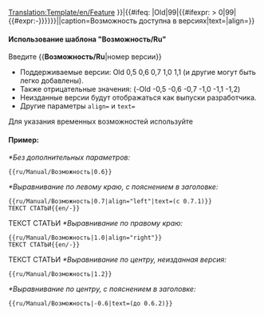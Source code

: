 <noinclude>[[Translation:Template/en/Feature]]</noinclude><noinclude>
</noinclude><includeonly>{{en/VersionBox|{{#ifeq: {{{1|}}}|Old|0|{{#ifexpr: {{{1|}}} < 0|0|{{{1|}}}}}}}|{{#ifeq: {{{1|}}}|Old|99|{{#ifexpr: {{{1|}}} > 0|99|{{#expr:-{{{1|}}}}}}}}}||caption=Возможность доступна в версиях|text={{{text|}}}|align={{{align|}}}}}</includeonly><noinclude>

====Использование шаблона "Возможность/Ru"====
Введите <nowiki>{{</nowiki>'''Возможность/Ru'''<nowiki>|номер версии}}</nowiki>
*Поддерживаемые версии: Old 0,5 0,6 0,7 1,0 1,1 (и другие могут быть легко добавлены).
*Также отрицательные значения: (-Old -0,5 -0,6 -0,7 -1,0 -1,1 -1,2)
*Неизданные версии будут отображаться как выпуски разработчика.
*Другие параметры <code>align=</code> и <code>text=</code>
Для указания временных возможностей используйте {{en/S|Возможность_период/Ru}}

====Пример:====
''*Без дополнительных параметров:''
<pre>{{ru/Manual/Возможность|0.6}}</pre>
{{ru/Manual/Возможность|0.6}}
''*Выравнивание по левому краю, с пояснением в заголовке:'' 
<pre>{{ru/Manual/Возможность|0.7|align="left"|text=(с 0.7.1)}}
ТЕКСТ СТАТЬИ{{en/-}}</pre>
{{ru/Manual/Возможность|0.7|text=(с 0.7.1)|align="left"}}
ТЕКСТ СТАТЬИ{{en/-}}
''*Выравнивание по правому краю:''
<pre>{{ru/Manual/Возможность|1.0|align="right"}}
ТЕКСТ СТАТЬИ{{en/-}}</pre>
{{ru/Manual/Возможность|1.0|align="right"}}
ТЕКСТ СТАТЬИ{{en/-}}
''*Выравнивание по центру, неизданная версия:''
<pre>{{ru/Manual/Возможность|1.2}}</pre>
{{ru/Manual/Возможность|1.2}}
''*Выравнивание по центру, с пояснением в заголовке:''
<pre>{{ru/Manual/Возможность|-0.6|text=(до 0.6.2)}}</pre>
{{ru/Manual/Возможность|-0.6|text=(до 0.6.2)}}



</noinclude>